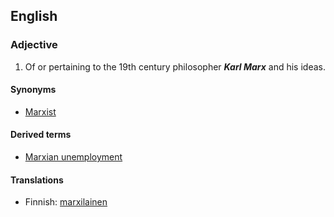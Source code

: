 {{wikipedia|Karl Marx}}
==English==

===Adjective===
{{en-adj}}

# Of or pertaining to the 19th century philosopher '''''Karl Marx''''' and his ideas.

====Synonyms====
*[[Marxist]]

====Derived terms====
*[[Marxian unemployment]]

====Translations====
{{top}}
*Finnish: [[marxilainen]]
{{bottom}}